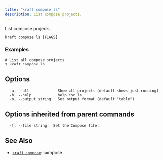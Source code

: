 ```yaml
---
title: "kraft compose ls"
description: List compose projects.
---
```


List compose projects.

```
kraft compose ls [FLAGS]
```

### Examples

```
# List all compose projects
$ kraft compose ls

```

## Options

```
  -a, --all             Show all projects (default shows just running)
  -h, --help            help for ls
  -o, --output string   Set output format (default "table")
```

## Options inherited from parent commands

```
  -f, --file string   Set the Compose file.
```

## See Also

* [`kraft compose`](/docs/cli/reference/kraft/compose): compose

